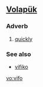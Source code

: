 ==[[Volapük]]==

===Adverb===
{{infl|vo|adverb}}

# [[quickly]]

===See also===
*[[vifiko]]

[[vo:vifo]]